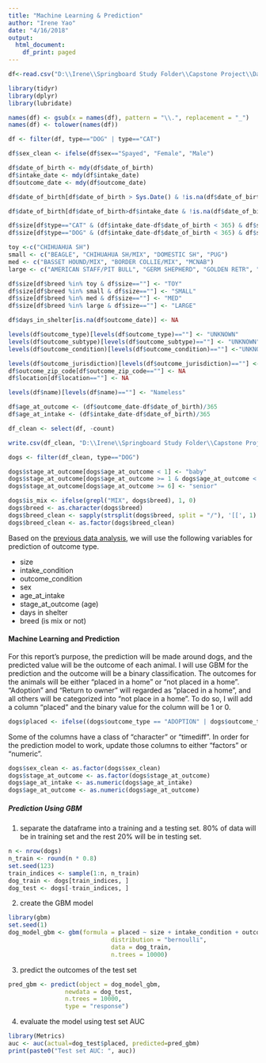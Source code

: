 ```yaml
---
title: "Machine Learning & Prediction"
author: "Irene Yao"
date: "4/16/2018"
output:
  html_document:
    df_print: paged
---
```


```r
df<-read.csv("D:\\Irene\\Springboard Study Folder\\Capstone Project\\Datasets\\Animal_Shelter.csv", header=TRUE)
```

```r
library(tidyr)
library(dplyr)
library(lubridate)
```

```r
names(df) <- gsub(x = names(df), pattern = "\\.", replacement = "_") 
names(df) <- tolower(names(df))
```

```r
df <- filter(df, type=="DOG" | type=="CAT")
```

```r
df$sex_clean <- ifelse(df$sex=="Spayed", "Female", "Male")
```

```r
df$date_of_birth <- mdy(df$date_of_birth)
df$intake_date <- mdy(df$intake_date)
df$outcome_date <- mdy(df$outcome_date)
```

```r
df$date_of_birth[df$date_of_birth > Sys.Date() & !is.na(df$date_of_birth)] <- NA
```

```r
df$date_of_birth[df$date_of_birth>df$intake_date & !is.na(df$date_of_birth)] <- NA
```

```r
df$size[df$type=="CAT" & (df$intake_date-df$date_of_birth < 365) & df$size=="" & !is.na(df$date_of_birth)] <- "KITTN"
df$size[df$type=="DOG" & (df$intake_date-df$date_of_birth < 365) & df$size=="" & !is.na(df$date_of_birth)] <- "PUPPY"
```

```r
toy <-c("CHIHUAHUA SH")
small <- c("BEAGLE", "CHIHUAHUA SH/MIX", "DOMESTIC SH", "PUG")
med <- c("BASSET HOUND/MIX", "BORDER COLLIE/MIX", "MCNAB")
large <- c("AMERICAN STAFF/PIT BULL", "GERM SHEPHERD", "GOLDEN RETR", "LABRADOR RETR", "LABRADOR RETR/MIX", "MAREMMA SHEEPDG", "ROTTWEILER/MIX")

df$size[df$breed %in% toy & df$size==""] <- "TOY"
df$size[df$breed %in% small & df$size==""] <- "SMALL"
df$size[df$breed %in% med & df$size==""] <- "MED"
df$size[df$breed %in% large & df$size==""] <- "LARGE"
```

```r
df$days_in_shelter[is.na(df$outcome_date)] <- NA
```

```r
levels(df$outcome_type)[levels(df$outcome_type)==""] <- "UNKNOWN"
levels(df$outcome_subtype)[levels(df$outcome_subtype)==""] <- "UNKNOWN"
levels(df$outcome_condition)[levels(df$outcome_condition)==""] <-"UNKNOWN"
```

```r
levels(df$outcome_jurisdiction)[levels(df$outcome_jurisdiction)==""] <- "UNKNOWN"
df$outcome_zip_code[df$outcome_zip_code==""] <- NA
df$location[df$location==""] <- NA
```

```r
levels(df$name)[levels(df$name)==""] <- "Nameless"
```

```r
df$age_at_outcome <- (df$outcome_date-df$date_of_birth)/365
df$age_at_intake <- (df$intake_date-df$date_of_birth)/365
```

```r
df_clean <- select(df, -count)
```

```r
write.csv(df_clean, "D:\\Irene\\Springboard Study Folder\\Capstone Project\\Datasets\\shelter_clean.csv", row.names = FALSE)
```

```r
dogs <- filter(df_clean, type=="DOG")
```

```r
dogs$stage_at_outcome[dogs$age_at_outcome < 1] <- "baby"
dogs$stage_at_outcome[dogs$age_at_outcome >= 1 & dogs$age_at_outcome < 6] <- "adult"
dogs$stage_at_outcome[dogs$age_at_outcome >= 6] <- "senior"
```

```r
dogs$is_mix <- ifelse(grepl("MIX", dogs$breed), 1, 0)
dogs$breed <- as.character(dogs$breed)
dogs$breed_clean <- sapply(strsplit(dogs$breed, split = "/"), '[[', 1)
dogs$breed_clean <- as.factor(dogs$breed_clean)
```


Based on the [previous data analysis](https://github.com/ireneyaoyao/Springboard/blob/master/Capstone/Statistical%20Analysis.pdf), we will use the following variables for prediction of outcome type. 

* size
* intake_condition
* outcome_condition
* sex
* age_at_intake
* stage_at_outcome (age)
* days in shelter
* breed (is mix or not)

#### **Machine Learning and Prediction**
For this report's purpose, the prediction will be made around dogs, and the predicted value will be the outcome of each animal. 
I will use GBM for the prediction and the outcome will be a binary classification. The outcomes for the animals will be either "placed in a home" or "not placed in a home". "Adoption" and "Return to owner" will regarded as "placed in a home", and all others will be categorized into "not place in a home". 
To do so, I will add a column "placed" and the binary value for the column will be 1 or 0.

```r
dogs$placed <- ifelse((dogs$outcome_type == "ADOPTION" | dogs$outcome_type == "RETURN TO OWNER"), 1, 0)
```

Some of the columns have a class of "character" or "timediff". In order for the prediction model to work, update those columns to either "factors" or "numeric". 

```r
dogs$sex_clean <- as.factor(dogs$sex_clean)
dogs$stage_at_outcome <- as.factor(dogs$stage_at_outcome)
dogs$age_at_intake <- as.numeric(dogs$age_at_intake)
dogs$age_at_outcome <- as.numeric(dogs$age_at_outcome)
```


##### **Prediction Using GBM**
1. separate the dataframe into a training and a testing set. 80% of data will be in training set and the rest 20% will be in testing set. 

```r
n <- nrow(dogs)
n_train <- round(n * 0.8)
set.seed(123)
train_indices <- sample(1:n, n_train)
dog_train <- dogs[train_indices, ]
dog_test <- dogs[-train_indices, ]
```

2. create the GBM model

```r
library(gbm)
set.seed(1)
dog_model_gbm <- gbm(formula = placed ~ size + intake_condition + outcome_condition + sex_clean + age_at_intake + stage_at_outcome + is_mix,
                             distribution = "bernoulli",
                             data = dog_train,
                             n.trees = 10000)
```

3. predict the outcomes of the test set

```r
pred_gbm <- predict(object = dog_model_gbm, 
                newdata = dog_test,
                n.trees = 10000,
                type = "response")
```

4. evaluate the model using test set AUC

```r
library(Metrics)
auc <- auc(actual=dog_test$placed, predicted=pred_gbm)
print(paste0("Test set AUC: ", auc))
```



